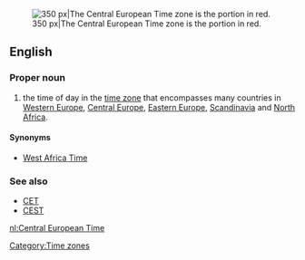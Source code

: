 [[Image:Time zones of Europe.svg|thumb|right|350 px|The Central European Time zone is the portion in red.]]
==English==
{{wikipedia}}

===Proper noun===
{{en-proper noun|head=[[central|Central]] [[European]] [[time|Time]]}}

# the time of day in the [[time zone]] that encompasses many countries in [[Western Europe]], [[Central Europe]], [[Eastern Europe]], [[Scandinavia]] and [[North Africa]].

====Synonyms====
* [[West Africa Time]]

===See also===
* [[CET]]
* [[CEST]]

[[Category:Time zones]]

[[nl:Central European Time]]